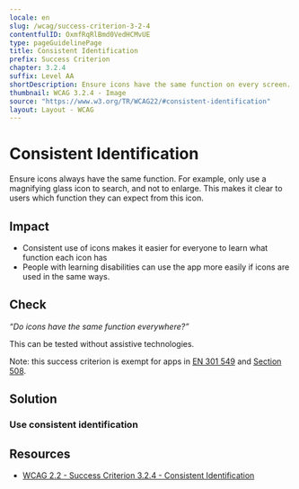 ```yaml
---
locale: en
slug: /wcag/success-criterion-3-2-4
contentfulID: OxmfRqRlBmd0VedHCMvUE
type: pageGuidelinePage
title: Consistent Identification
prefix: Success Criterion
chapter: 3.2.4
suffix: Level AA
shortDescription: Ensure icons have the same function on every screen.
thumbnail: WCAG 3.2.4 - Image
source: "https://www.w3.org/TR/WCAG22/#consistent-identification"
layout: Layout - WCAG
---
```


# Consistent Identification

Ensure icons always have the same function. For example, only use a magnifying glass icon to search, and not to enlarge. This makes it clear to users which function they can expect from this icon.

## Impact

- Consistent use of icons makes it easier for everyone to learn what function each icon has
- People with learning disabilities can use the app more easily if icons are used in the same ways.

## Check

*“Do icons have the same function everywhere?”*

This can be tested without assistive technologies.

Note: this success criterion is exempt for apps in [EN 301 549](/en/guidelines/en-301-549) and [Section 508](/en/guidelines/section-508).

## Solution

### Use consistent identification

<CodeSample id="element-identification" locale="en"/>

## Resources

- [WCAG 2.2 - Success Criterion 3.2.4 - Consistent Identification](https://www.w3.org/TR/WCAG22/#consistent-identification)